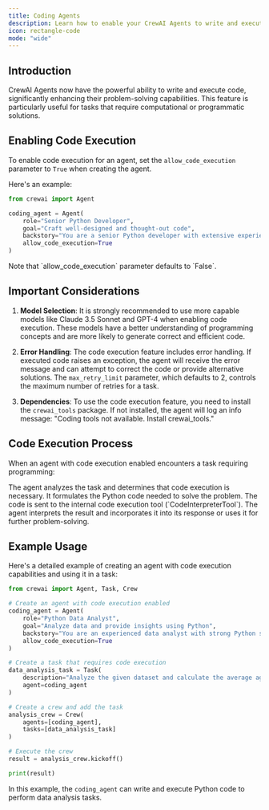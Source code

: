 ```yaml
---
title: Coding Agents
description: Learn how to enable your CrewAI Agents to write and execute code, and explore advanced features for enhanced functionality.
icon: rectangle-code
mode: "wide"
---
```


## Introduction

CrewAI Agents now have the powerful ability to write and execute code, significantly enhancing their problem-solving capabilities. This feature is particularly useful for tasks that require computational or programmatic solutions.

## Enabling Code Execution

To enable code execution for an agent, set the `allow_code_execution` parameter to `True` when creating the agent. 

Here's an example:

```python Code
from crewai import Agent

coding_agent = Agent(
    role="Senior Python Developer",
    goal="Craft well-designed and thought-out code",
    backstory="You are a senior Python developer with extensive experience in software architecture and best practices.",
    allow_code_execution=True
)
```

<Note>
Note that `allow_code_execution` parameter defaults to `False`.
</Note>

## Important Considerations

1. **Model Selection**: It is strongly recommended to use more capable models like Claude 3.5 Sonnet and GPT-4 when enabling code execution. 
These models have a better understanding of programming concepts and are more likely to generate correct and efficient code.

2. **Error Handling**: The code execution feature includes error handling. If executed code raises an exception, the agent will receive the error message and can attempt to correct the code or 
provide alternative solutions. The `max_retry_limit` parameter, which defaults to 2, controls the maximum number of retries for a task.

3. **Dependencies**: To use the code execution feature, you need to install the `crewai_tools` package. If not installed, the agent will log an info message: 
"Coding tools not available. Install crewai_tools."

## Code Execution Process

When an agent with code execution enabled encounters a task requiring programming:

<Steps>
    <Step title="Task Analysis">
    The agent analyzes the task and determines that code execution is necessary.
    </Step>
    <Step title="Code Formulation">
    It formulates the Python code needed to solve the problem.
    </Step>
    <Step title="Code Execution">
    The code is sent to the internal code execution tool (`CodeInterpreterTool`).
    </Step>
    <Step title="Result Interpretation">
    The agent interprets the result and incorporates it into its response or uses it for further problem-solving.
    </Step>
</Steps>

## Example Usage

Here's a detailed example of creating an agent with code execution capabilities and using it in a task:

```python Code
from crewai import Agent, Task, Crew

# Create an agent with code execution enabled
coding_agent = Agent(
    role="Python Data Analyst",
    goal="Analyze data and provide insights using Python",
    backstory="You are an experienced data analyst with strong Python skills.",
    allow_code_execution=True
)

# Create a task that requires code execution
data_analysis_task = Task(
    description="Analyze the given dataset and calculate the average age of participants.",
    agent=coding_agent
)

# Create a crew and add the task
analysis_crew = Crew(
    agents=[coding_agent],
    tasks=[data_analysis_task]
)

# Execute the crew
result = analysis_crew.kickoff()

print(result)
```

In this example, the `coding_agent` can write and execute Python code to perform data analysis tasks.
